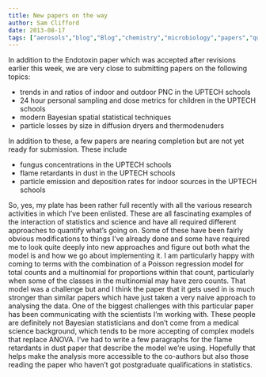 ```yaml
---
title: New papers on the way
author: Sam Clifford
date: 2013-08-17
tags: ["aerosols","blog","Blog","chemistry","microbiology","papers","qut","science","statistics","uptech"]
---
```


In addition to the Endotoxin paper which was accepted after revisions earlier this week, we are very close to submitting papers on the following topics:

*   trends in and ratios of indoor and outdoor PNC in the UPTECH schools
*   24 hour personal sampling and dose metrics for children in the UPTECH schools
*   modern Bayesian spatial statistical techniques
*   particle losses by size in diffusion dryers and thermodenuders

In addition to these, a few papers are nearing completion but are not yet ready for submission. These include

*   fungus concentrations in the UPTECH schools
*   flame retardants in dust in the UPTECH schools
*   particle emission and deposition rates for indoor sources in the UPTECH schools

So, yes, my plate has been rather full recently with all the various research activities in which I've been enlisted. These are all fascinating examples of the interaction of statistics and science and have all required different approaches to quantify what's going on. Some of these have been fairly obvious modifications to things I've already done and some have required me to look quite deeply into new approaches and figure out both what the model is and how we go about implementing it. I am particularly happy with coming to terms with the combination of a Poisson regression model for total counts and a multinomial for proportions within that count, particularly when some of the classes in the multinomial may have zero counts. That model was a challenge but and I think the paper that it gets used in is much stronger than similar papers which have just taken a very naive approach to analysing the data. One of the biggest challenges with this particular paper has been communicating with the scientists I'm working with. These people are definitely not Bayesian statisticians and don't come from a medical science background, which tends to be more accepting of complex models that replace ANOVA. I've had to write a few paragraphs for the flame retardants in dust paper that describe the model we're using. Hopefully that helps make the analysis more accessible to the co-authors but also those reading the paper who haven't got postgraduate qualifications in statistics.